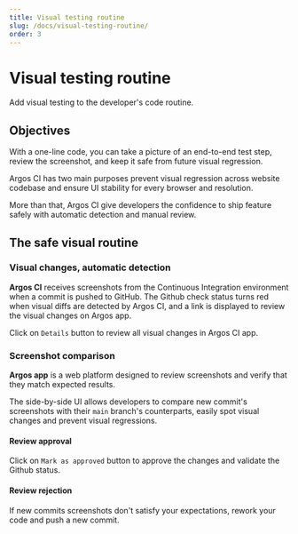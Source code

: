 ```yaml
---
title: Visual testing routine
slug: /docs/visual-testing-routine/
order: 3
---
```



# Visual testing routine

Add visual testing to the developer's code routine.

## Objectives

With a one-line code, you can take a picture of an end-to-end test step, review the screenshot, and keep it safe from future visual regression.

Argos CI has two main purposes prevent visual regression across website codebase and ensure UI stability for every browser and resolution.

More than that, Argos CI give developers the confidence to ship feature safely with automatic detection and manual review.

## The safe visual routine

### Visual changes, automatic detection

**Argos CI** receives screenshots from the Continuous Integration environment when a commit is pushed to GitHub. The Github check status turns red when visual diffs are detected by Argos CI, and a link is displayed to review the visual changes on Argos app.

Click on `Details` button to review all visual changes in Argos CI app.

<GithubMergeStatus status="error" maxWidth="500px" mb="40px" />

### Screenshot comparison

**Argos app** is a web platform designed to review screenshots and verify that they match expected results.

The side-by-side UI allows developers to compare new commit's screenshots with their `main` branch's counterparts, easily spot visual changes and prevent visual regressions.

#### Review approval

Click on `Mark as approved` button to approve the changes and validate the Github status.

<ArgosInBrowser approved={false} maxWidth="600px" />

#### Review rejection

If new commits screenshots don't satisfy your expectations, rework your code and push a new commit.
